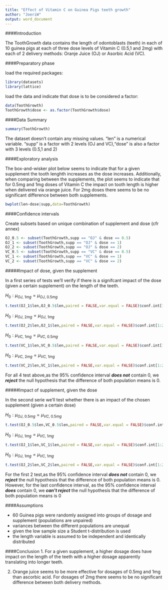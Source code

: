 ```yaml
---
title: "Effect of Vitamin C on Guinea Pigs teeth growth"
author: "JoeriW"
output: word_document
---
```

####Introduction

The ToothGrowth data contains the length of odontoblasts (teeth) in each of 10 guinea pigs at each of three dose levels of Vitamin C (0.5,1 and 2mg) with each of 2 delivery methods: Oranje Juice (OJ) or Asorbic Acid (VC). 

####Preparatory phase

load the required packages:
```r
library(datasets)
library(lattice)
```

load the data and indicate that dose is to be considered a factor:
```r
data(ToothGrowth)
ToothGrowth$dose <- as.factor(ToothGrowth$dose)
```

####Data Summary
```r
summary(ToothGrowth)
```

The dataset doesn't contain any missing values. "len" is a numerical variable. "supp" is a factor with 2 levels (OJ and VC),"dose" is also a factor with 3 levels (0.5,1 and 2)

####Exploratory analysis

The box-and-wisker plot below seems to indicate that for a given supplement the tooth lenghth increases as the dose increases. Additionally, when comparing between the supplements, the plot seems to indicate that for 0.5mg and 1mg doses of Vitamin C the impact on tooth length is higher when delivered via orange juice. For 2mg doses there seems to be no significant difference between both supplements.

```r
bwplot(len~dose|supp,data=ToothGrowth)
```


####Confidence intervals

Create subsets based on unique combination of supplement and dose (cfr annex)
```r
OJ_0.5 <- subset(ToothGrowth,supp == "OJ" & dose == 0.5)
OJ_1 <- subset(ToothGrowth,supp == "OJ" & dose == 1)
OJ_2 <- subset(ToothGrowth,supp == "OJ" & dose == 2)
VC_0.5 <- subset(ToothGrowth,supp == "VC" & dose == 0.5)
VC_1 <- subset(ToothGrowth,supp == "VC" & dose == 1)
VC_2 <- subset(ToothGrowth,supp == "VC" & dose == 2)
```

#####Impact of dose, given the supplement

In a first series of tests we'll verify if there is a signifcant impact of the dose (given a certain supplement) on the length of the teeth.

$H_{0}: \mu_{OJ,\ 1mg} = \mu_{OJ,\ 0.5mg}$
```r
t.test(OJ_1$len,OJ_0.5$len,paired = FALSE,var.equal = FALSE)$conf.int[1:2]
```

$H_{0}: \mu_{OJ,\ 2mg} = \mu_{OJ,\ 1mg}$
```r
t.test(OJ_2$len,OJ_1$len,paired = FALSE,var.equal = FALSE)$conf.int[1:2]
```

$H_{0}: \mu_{VC,\ 1mg} = \mu_{VC,\ 0.5mg}$
```r
t.test(VC_1$len,VC_0.5$len,paired = FALSE,var.equal = FALSE)$conf.int[1:2]
```

$H_{0}: \mu_{VC,\ 2mg} = \mu_{VC,\ 1mg}$
```r
t.test(VC_2$len,VC_1$len,paired = FALSE,var.equal = FALSE)$conf.int[1:2]
```

For all 4 test above,as the 95% confidence interval ***does not*** contain 0, we ***reject*** the null hypothesis that the difference of both population means is 0.

#####Impact of supplement, given the dose

In the second serie we'll test whether there is an impact of the chosen supplement (given a certain dose)

$H_{0}: \mu_{OJ,\ 0.5mg} = \mu_{VC,\ 0.5mg}$
```r
t.test(OJ_0.5$len,VC_0.5$len,paired = FALSE,var.equal = FALSE)$conf.int[1:2]
```
$H_{0}: \mu_{OJ,\ 1mg} = \mu_{VC,\ 1mg}$
```r
t.test(OJ_1$len,VC_1$len,paired = FALSE,var.equal = FALSE)$conf.int[1:2]
```
$H_{0}: \mu_{OJ,\ 1mg} = \mu_{VC,\ 1mg}$
```r
t.test(OJ_2$len,VC_2$len,paired = FALSE,var.equal = FALSE)$conf.int[1:2]
```

For the first 2 test,as the 95% confidence interval ***does not*** contain 0, we ***reject*** the null hypothesis that the difference of both population means is 0. However, for the last confidence interval, as the 95% confidence interval ***does*** contain 0, we ***can't reject*** the null hypothesis that the difference of both population means is 0

####Assumptions

* 60 Guinea pigs were randomly assigned into groups of dosage and supplement (populations are unpaired)
* variances between the different populations are unequal
* given the low sample size a Student t-distribution is used
* the length variable is assumed to be independent and identically distributed

####Conclusion
1. For a given supplement, a higher dosage does have impact on the length of the teeth with a higher dosage apparently translating into longer teeth.  

2. Orange juice seems to be more effective for dosages of 0.5mg and 1mg than ascorbic acid. For dosages of 2mg there seems to be no significant difference between both delivery methods.



